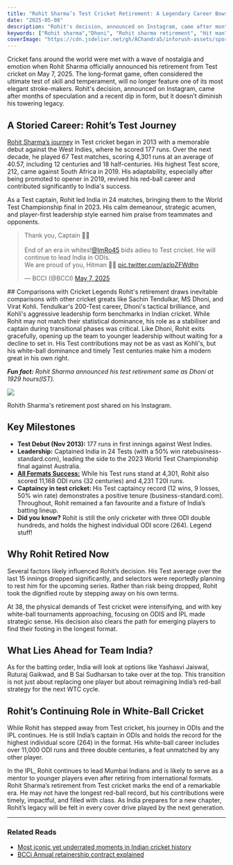 ```yaml
---
title: "Rohit Sharma’s Test Cricket Retirement: A Legendary Career Bows Out"
date: "2025-05-08"
description: "Rohit's decision, announced on Instagram, came after months of speculation and a recent dip in form, but it doesn’t diminish his towering legacy. How crucial is this impact to the Indian team?"
keywords: ["Rohit sharma","Dhoni", "Rohit sharma retirement", "Hit man", "Indian cricket"]
coverImage: "https://cdn.jsdelivr.net/gh/AChandra5/inforush-assets/sports-fitness/rohit-sharma.png"
---
```


Cricket fans around the world were met with a wave of nostalgia and emotion when Rohit Sharma officially announced his retirement from Test cricket on May  7, 2025. The long-format game, often considered the ultimate test of skill and temperament, will no longer feature one of its most elegant stroke-makers. Rohit's decision, announced on Instagram, came after months of speculation and a recent dip in form, but it doesn’t diminish his towering legacy.

## A Storied Career: Rohit’s Test Journey
<a href="https://www.cricbuzz.com/profiles/576/rohit-sharma#:~:text=With%20the%20retirements%20of%20stalwarts,his%20metaphorical%20statement%20to%20the" target="_blank">Rohit Sharma’s journey</a> in Test cricket began in 2013 with a memorable debut against the West Indies, where he scored 177 runs. Over the next decade, he played 67 Test matches, scoring 4,301 runs at an average of 40.57, including 12 centuries and 18 half-centuries. His highest Test score, 212, came against South Africa in 2019. His adaptability, especially after being promoted to opener in 2019, revived his red-ball career and contributed significantly to India's success.

As a Test captain, Rohit led India in 24 matches, bringing them to the World Test Championship final in 2023. His calm demeanour, strategic acumen, and player-first leadership style earned him praise from teammates and opponents.

<div style={{display: "flex", justifyContent: "center", alignItems:"center"}}>
<blockquote class="twitter-tweet"><p lang="en" dir="ltr">Thank you, Captain 🫡🫡<br /><br />End of an era in whites!<a href="https://twitter.com/ImRo45?ref_src=twsrc%5Etfw">@ImRo45</a> bids adieu to Test cricket. He will continue to lead India in ODIs.<br />We are proud of you, Hitman 🫡🫡 <a href="https://t.co/azlpZFWdhn">pic.twitter.com/azlpZFWdhn</a></p>&mdash; BCCI (@BCCI) <a href="https://twitter.com/BCCI/status/1920126481348329927?ref_src=twsrc%5Etfw">May 7, 2025</a></blockquote> <script async src="https://platform.twitter.com/widgets.js" charset="utf-8"></script>
</div>
## Comparisons with Cricket Legends
Rohit's retirement draws inevitable comparisons with other cricket greats like Sachin Tendulkar, MS Dhoni, and Virat Kohli. Tendulkar's 200-Test career, Dhoni's tactical brilliance, and Kohli's aggressive leadership form benchmarks in Indian cricket. While Rohit may not match their statistical dominance, his role as a stabiliser and captain during transitional phases was critical.
Like Dhoni, Rohit exits gracefully, opening up the team to younger leadership without waiting for a decline to set in. His Test contributions may not be as vast as Kohli's, but his white-ball dominance and timely Test centuries make him a modern great in his own right.

<em><strong>Fun fact:</strong> Rohit Sharma announced his test retirement same as Dhoni at 1929 hours(IST).</em>

<div>
<img src="https://cdn.jsdelivr.net/gh/AChandra5/inforush-assets/sports-fitness/rohit-sharma-instagram-post.jpg" style={{height: "570px"}}/>
<p style={{fontSize: "0.7rem", textAlign: "center"}}>Rohith Sharma's retirement post shared on his Instagram.</p>
</div>

## Key Milestones
- <b>Test Debut (Nov 2013):</b> 177 runs in first innings against West Indies.
- <b>Leadership:</b> Captained India in 24 Tests (with a 50% win ratebusiness-standard.com), leading the side to the 2023 World Test Championship final against Australia.
- <a href="https://www.cricbuzz.com/profiles/576/rohit-sharma#:~:text=With%20the%20retirements%20of%20stalwarts,his%20metaphorical%20statement%20to%20the" target="_blank"><b>All Formats Success:</b></a> While his Test runs stand at 4,301, Rohit also scored 11,168 ODI runs (32 centuries) and 4,231 T20I runs.
- <b>Captaincy in test cricket: </b>  His Test captaincy record (12 wins, 9 losses, 50% win rate) demonstrates a positive tenure (business-standard.com). Throughout, Rohit remained a fan favourite and a fixture of India’s batting lineup.
- <b>Did you know?</b> Rohit is still the only cricketer with three ODI double hundreds, and holds the highest individual ODI score (264). Legend stuff!

## Why Rohit Retired Now
Several factors likely influenced Rohit’s decision. His Test average over the last 15 innings dropped significantly, and selectors were reportedly planning to rest him for the upcoming series. Rather than risk being dropped, Rohit took the dignified route by stepping away on his own terms.

At 38, the physical demands of Test cricket were intensifying, and with key white-ball tournaments approaching, focusing on ODIS and IPL made strategic sense. His decision also clears the path for emerging players to find their footing in the longest format.

## What Lies Ahead for Team India?
As for the batting order, India will look at options like Yashasvi Jaiswal, Ruturaj Gaikwad, and B Sai Sudharsan to take over at the top. This transition is not just about replacing one player but about reimagining India’s red-ball strategy for the next WTC cycle.

## Rohit’s Continuing Role in White-Ball Cricket
While Rohit has stepped away from Test cricket, his journey in ODIs and the IPL continues. He is still India’s captain in ODIs and holds the record for the highest individual score (264) in the format. His white-ball career includes over 11,000 ODI runs and three double centuries, a feat unmatched by any other player.

In the IPL, Rohit continues to lead Mumbai Indians and is likely to serve as a mentor to younger players even after retiring from international formats.
Rohit Sharma’s retirement from Test cricket marks the end of a remarkable era. He may not have the longest red-ball record, but his contributions were timely, impactful, and filled with class. As India prepares for a new chapter, Rohit’s legacy will be felt in every cover drive played by the next generation.

---
###  Related Reads
- [Most iconic yet underrated moments in Indian cricket history](/category/sports-fitness/under-rated-iconic-indian-cricket-moments)
- [BCCi Annual retainership contract explained](/category/sports-fitness/bcci-anual-contract-explained)



